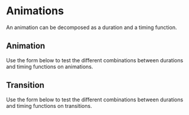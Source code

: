 
<Meta title="Themes/Tokens/Animations" />

# Animations

An animation can be decomposed as a duration and a timing function.

## Animation

Use the form below to test the different combinations between durations and timing functions on animations.

<Story name="Animation">
  <PreviewList>
    <InfiniteAnimation />
  </PreviewList>
</Story>

## Transition

Use the form below to test the different combinations between durations and timing functions on transitions.

<Story name="Transition">
  <PreviewList>
    <Transition />
  </PreviewList>
</Story>

